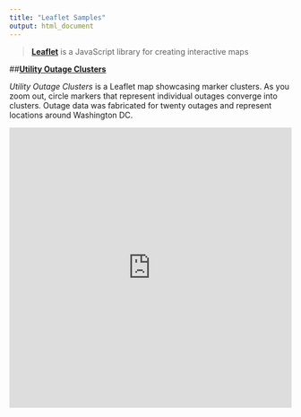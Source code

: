 ```yaml
---
title: "Leaflet Samples"
output: html_document
---
```


>[__Leaflet__](http://leafletjs.com) is a JavaScript library for creating interactive maps

##[__Utility Outage Clusters__](http://bluegranite.github.io/LeafletMaps/wash-dc-outage-cluster.html)

_Utility Outage Clusters_ is a Leaflet map showcasing marker clusters. As you zoom out, circle markers that represent individual outages converge into clusters. Outage data was fabricated for twenty outages and represent locations around Washington DC.

<iframe src="http://bluegranite.github.io/LeafletMaps/wash-dc-outage-cluster.html" width = "100%" height = "500" scrolling="no" frameborder="0"></iframe>